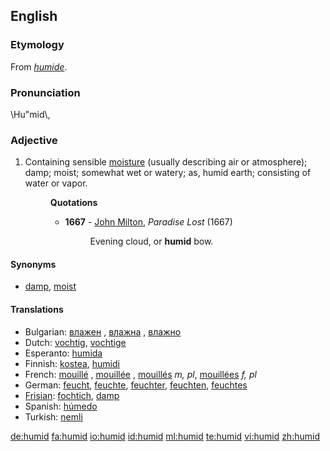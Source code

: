 ==English==
===Etymology===
From {{OF.}} ''[[humide]]''.

===Pronunciation===
\Hu"mid\,

===Adjective===
{{en-adj}}

# Containing sensible [[moisture]] (usually describing air or atmosphere); damp; moist; somewhat wet or watery; as, humid earth; consisting of water or vapor.
#:'''Quotations'''
#:*'''1667''' - [[w:John Milton|John Milton]], ''Paradise Lost'' (1667)
#:*:Evening cloud, or '''humid''' bow.

====Synonyms====
*[[damp]], [[moist]]

====Translations====
{{top}}
*Bulgarian: [[влажен]] {{m}}, [[влажна]] {{f}}, [[влажно]] {{n}}
*Dutch: [[vochtig]], [[vochtige]]
*Esperanto: [[humida]]
*Finnish: [[kostea]], [[humidi]]
*French: [[mouillé]] {{m}}, [[mouillée]] {{f}}, [[mouillés]] ''m, pl'', [[mouillées]] ''f, pl''
*German: [[feucht]], [[feuchte]], [[feuchter]], [[feuchten]], [[feuchtes]]
*[[Frisian]]: [[fochtich]], [[damp]]
*Spanish: [[húmedo]]
*Turkish: [[nemli]]
{{bottom}}

[[de:humid]]
[[fa:humid]]
[[io:humid]]
[[id:humid]]
[[ml:humid]]
[[te:humid]]
[[vi:humid]]
[[zh:humid]]
